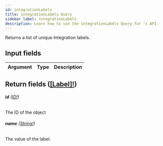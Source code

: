 ```yaml
---
id: integrationLabels
title: integrationLabels Query
sidebar_label: integrationLabels
description: Learn how to use the integrationLabels Query for 's API.
---
```


Returns a list of unique Integration labels.

## Input fields

| Argument | Type | Description |
| -------- | ---- | ----------- |

## Return fields ([[Label]!](api/schema/object/Label.mdx))

###### <b>id</b> ([ID!](api/schema/scalar/ID.mdx))

The ID of the object

###### <b>name</b> ([String!](api/schema/scalar/String.mdx))

The value of the label.
